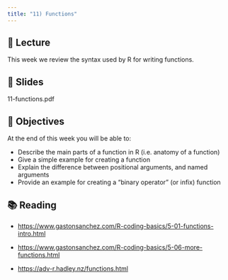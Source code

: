 ```yaml
---
title: "11) Functions"
---
```



## 📖 Lecture

This week we review the syntax used by R for writing functions.



## 📰 Slides

11-functions.pdf



## 🎯 Objectives

At the end of this week you will be able to:

- Describe the main parts of a function in R (i.e. anatomy of a function)
- Give a simple example for creating a function
- Explain the difference between positional arguments, and named arguments
- Provide an example for creating a "binary operator" (or infix) function
  


## 📚 Reading

- <a href="https://www.gastonsanchez.com/R-coding-basics/5-01-functions-intro.html" target="_blank">https://www.gastonsanchez.com/R-coding-basics/5-01-functions-intro.html</a>

- <a href="https://www.gastonsanchez.com/R-coding-basics/5-06-more-functions.html" target="_blank">https://www.gastonsanchez.com/R-coding-basics/5-06-more-functions.html</a>

- <a href="https://adv-r.hadley.nz/functions.html" target="_blank">https://adv-r.hadley.nz/functions.html</a>


